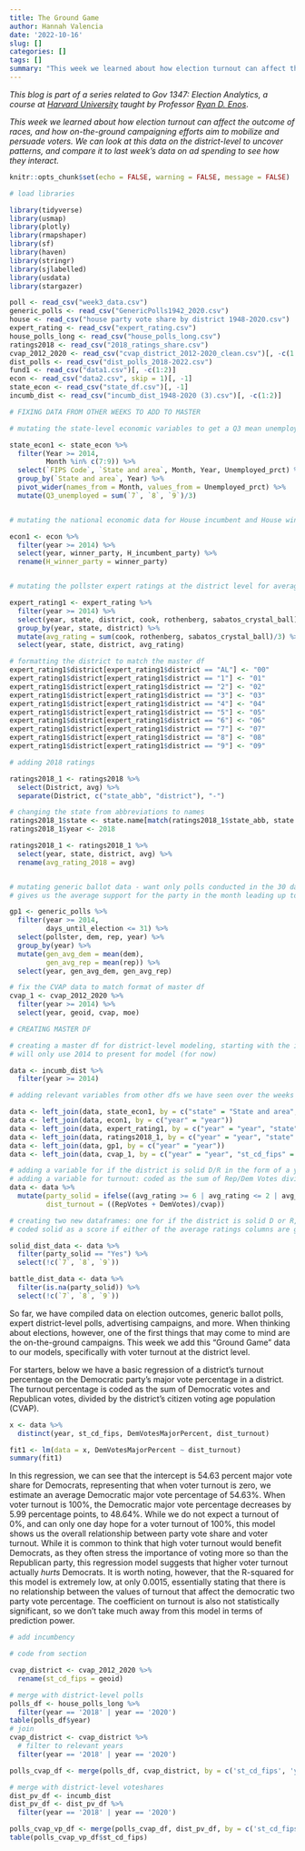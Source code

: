 ```yaml
---
title: The Ground Game
author: Hannah Valencia
date: '2022-10-16'
slug: []
categories: []
tags: []
summary: "This week we learned about how election turnout can affect the outcome of races, and how on-the-ground campaigning efforts aim to mobilize and persuade voters. We can look at this data on the district-level to uncover patterns, and compare it to last week's data on ad spending to see how they interact."
---
```


*This blog is part of a series related to Gov 1347: Election Analytics, a course at [Harvard University](https://www.harvard.edu/) taught by Professor [Ryan D. Enos](http://ryandenos.com/)*.

*This week we learned about how election turnout can affect the outcome of races, and how on-the-ground campaigning efforts aim to mobilize and persuade voters. We can look at this data on the district-level to uncover patterns, and compare it to last week's data on ad spending to see how they interact.*


```r
knitr::opts_chunk$set(echo = FALSE, warning = FALSE, message = FALSE)

# load libraries

library(tidyverse)
library(usmap)
library(plotly)
library(rmapshaper)
library(sf)
library(haven)
library(stringr)
library(sjlabelled)
library(usdata)
library(stargazer)

```


```r
poll <- read_csv("week3_data.csv")
generic_polls <- read_csv("GenericPolls1942_2020.csv")
house <- read_csv("house party vote share by district 1948-2020.csv")
expert_rating <- read_csv("expert_rating.csv")
house_polls_long <- read_csv("house_polls_long.csv")
ratings2018 <- read_csv("2018_ratings_share.csv")
cvap_2012_2020 <- read_csv("cvap_district_2012-2020_clean.csv")[, -c(1:2)]
dist_polls <- read_csv("dist_polls_2018-2022.csv")
fund1 <- read_csv("data1.csv")[, -c(1:2)]
econ <- read_csv("data2.csv", skip = 1)[, -1]
state_econ <- read_csv("state_df.csv")[, -1]
incumb_dist <- read_csv("incumb_dist_1948-2020 (3).csv")[, -c(1:2)]
```

```r

# FIXING DATA FROM OTHER WEEKS TO ADD TO MASTER

# mutating the state-level economic variables to get a Q3 mean unemployment rate for each state from 2014-2021

state_econ1 <- state_econ %>%
  filter(Year >= 2014,
         Month %in% c(7:9)) %>%
  select(`FIPS Code`, `State and area`, Month, Year, Unemployed_prct) %>%
  group_by(`State and area`, Year) %>%
  pivot_wider(names_from = Month, values_from = Unemployed_prct) %>%
  mutate(Q3_unemployed = sum(`7`, `8`, `9`)/3)


# mutating the national economic data for House incumbent and House winner from 2014-2020

econ1 <- econ %>%
  filter(year >= 2014) %>%
  select(year, winner_party, H_incumbent_party) %>%
  rename(H_winner_party = winner_party)


# mutating the pollster expert ratings at the district level for average poll rankings on the 1-7 scale

expert_rating1 <- expert_rating %>%
  filter(year >= 2014) %>%
  select(year, state, district, cook, rothenberg, sabatos_crystal_ball) %>%
  group_by(year, state, district) %>%
  mutate(avg_rating = sum(cook, rothenberg, sabatos_crystal_ball)/3) %>%
  select(year, state, district, avg_rating)

# formatting the district to match the master df
expert_rating1$district[expert_rating1$district == "AL"] <- "00"
expert_rating1$district[expert_rating1$district == "1"] <- "01"
expert_rating1$district[expert_rating1$district == "2"] <- "02"
expert_rating1$district[expert_rating1$district == "3"] <- "03"
expert_rating1$district[expert_rating1$district == "4"] <- "04"
expert_rating1$district[expert_rating1$district == "5"] <- "05"
expert_rating1$district[expert_rating1$district == "6"] <- "06"
expert_rating1$district[expert_rating1$district == "7"] <- "07"
expert_rating1$district[expert_rating1$district == "8"] <- "08"
expert_rating1$district[expert_rating1$district == "9"] <- "09"

# adding 2018 ratings

ratings2018_1 <- ratings2018 %>%
  select(District, avg) %>%
  separate(District, c("state_abb", "district"), "-")

# changing the state from abbreviations to names
ratings2018_1$state <- state.name[match(ratings2018_1$state_abb, state.abb)]
ratings2018_1$year <- 2018

ratings2018_1 <- ratings2018_1 %>%
  select(year, state, district, avg) %>%
  rename(avg_rating_2018 = avg)


# mutating generic ballot data - want only polls conducted in the 30 days until the election -> average those polls
# gives us the average support for the party in the month leading up to the election

gp1 <- generic_polls %>%
  filter(year >= 2014,
         days_until_election <= 31) %>%
  select(pollster, dem, rep, year) %>%
  group_by(year) %>%
  mutate(gen_avg_dem = mean(dem),
         gen_avg_rep = mean(rep)) %>%
  select(year, gen_avg_dem, gen_avg_rep)

# fix the CVAP data to match format of master df
cvap_1 <- cvap_2012_2020 %>%
  filter(year >= 2014) %>%
  select(year, geoid, cvap, moe)

```


```r

# CREATING MASTER DF

# creating a master df for district-level modeling, starting with the incumb_dist df as a base
# will only use 2014 to present for model (for now)

data <- incumb_dist %>%
  filter(year >= 2014)

# adding relevant variables from other dfs we have seen over the weeks to the master df

data <- left_join(data, state_econ1, by = c("state" = "State and area", "year" = "Year"))
data <- left_join(data, econ1, by = c("year" = "year"))
data <- left_join(data, expert_rating1, by = c("year" = "year", "state" = "state", "district_num" = "district"))
data <- left_join(data, ratings2018_1, by = c("year" = "year", "state" = "state", "district_num" = "district"))
data <- left_join(data, gp1, by = c("year" = "year"))
data <- left_join(data, cvap_1, by = c("year" = "year", "st_cd_fips" = "geoid"))

# adding a variable for if the district is solid D/R in the form of a yes/no variable
# adding a variable for turnout: coded as the sum of Rep/Dem Votes dividied by CVAP - limitation: this does not account for third party voters
data <- data %>%
  mutate(party_solid = ifelse((avg_rating >= 6 | avg_rating <= 2 | avg_rating_2018 >= 6 | avg_rating_2018 <= 2), "Yes", NA),
         dist_turnout = ((RepVotes + DemVotes)/cvap))

# creating two new dataframes: one for if the district is solid D or R, and another for districts that are not solid D/R
# coded solid as a score if either of the average ratings columns are greater than or equal to 6 (solid R) or less than or equal to 2 (solid D)

solid_dist_data <- data %>%
  filter(party_solid == "Yes") %>%
  select(!c(`7`, `8`, `9`))

battle_dist_data <- data %>%
  filter(is.na(party_solid)) %>%
  select(!c(`7`, `8`, `9`))

```

So far, we have compiled data on election outcomes, generic ballot polls, expert district-level polls, advertising campaigns, and more. When thinking about elections, however, one of the first things that may come to mind are the on-the-ground campaigns. This week we add this "Ground Game" data to our models, specifically with voter turnout at the district level. 

For starters, below we have a basic regression of a district's turnout percentage on the Democratic party's major vote percentage in a district. The turnout percentage is coded as the sum of Democratic votes and Republican votes, divided by the district's citizen voting age population (CVAP).

```r
x <- data %>%
  distinct(year, st_cd_fips, DemVotesMajorPercent, dist_turnout)

fit1 <- lm(data = x, DemVotesMajorPercent ~ dist_turnout)
summary(fit1)

```

In this regression, we can see that the intercept is 54.63 percent major vote share for Democrats, representing that when voter turnout is zero, we estimate an average Democratic major vote percentage of 54.63%. When voter turnout is 100%, the Democratic major vote percentage decreases by 5.99 percentage points, to 48.64%. While we do not expect a turnout of 0%, and can only one day hope for a voter turnout of 100%, this model shows us the overall relationship between party vote share and voter turnout. While it is common to think that high voter turnout would benefit Democrats, as they often stress the importance of voting more so than the Republican party, this regression model suggests that higher voter turnout actually *hurts* Democrats. It is worth noting, however, that the R-squared for this model is extremely low, at only 0.0015, essentially stating that there is no relationship between the values of turnout that affect the democratic two party vote percentage. The coefficient on turnout is also not statistically significant, so we don't take much away from this model in terms of prediction power.

```r
# add incumbency


```



```r

# code from section

cvap_district <- cvap_2012_2020 %>%
  rename(st_cd_fips = geoid) 

# merge with district-level polls
polls_df <- house_polls_long %>%
  filter(year == '2018' | year == '2020')
table(polls_df$year)
# join
cvap_district <- cvap_district %>%
  # filter to relevant years 
  filter(year == '2018' | year == '2020')

polls_cvap_df <- merge(polls_df, cvap_district, by = c('st_cd_fips', 'year'))

# merge with district-level voteshares
dist_pv_df <- incumb_dist
dist_pv_df <- dist_pv_df %>%
  filter(year == '2018' | year == '2020')

polls_cvap_vp_df <- merge(polls_cvap_df, dist_pv_df, by = c('st_cd_fips', 'year'))
table(polls_cvap_vp_df$st_cd_fips)

```




















